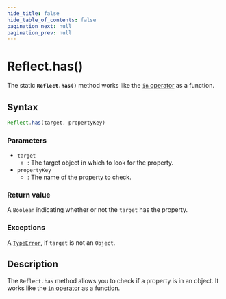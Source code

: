 ```yaml
---
hide_title: false
hide_table_of_contents: false
pagination_next: null
pagination_prev: null
---
```

# Reflect.has()

The static **`Reflect.has()`** method works like the [`in` operator](https://developer.mozilla.org/docs/Web/JavaScript/Reference/Operators/in)
as a function.

## Syntax

```js
Reflect.has(target, propertyKey)
```

### Parameters

- `target`
  - : The target object in which to look for the property.
- `propertyKey`
  - : The name of the property to check.

### Return value

A `Boolean` indicating whether or not the `target`
has the property.

### Exceptions

A [`TypeError`](../../globals/TypeError/TypeError.mdx), if `target` is not an
`Object`.

## Description

The `Reflect.has` method allows you to check if a property is in an object.
It works like the [`in` operator](https://developer.mozilla.org/docs/Web/JavaScript/Reference/Operators/in)
as a function.
